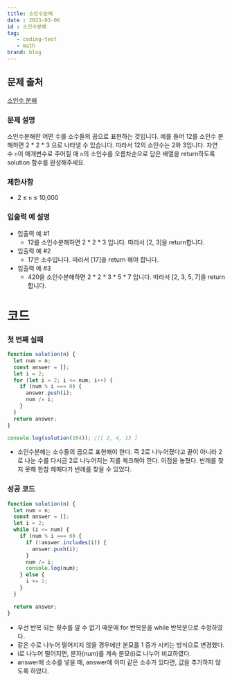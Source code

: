 ```yaml
---
title: 소인수분해
date : 2023-03-06
id : 소인수분해
tag: 
   - coding-test
   - math
brand: blog
---
```


## 문제 출처
<a href="https://school.programmers.co.kr/learn/courses/30/lessons/120852" target="_blank" className="source">소인수 분해</a>

### 문제 설명

소인수분해란 어떤 수를 소수들의 곱으로 표현하는 것입니다. 예를 들어 12를 소인수 분해하면 2 * 2 * 3 으로 나타낼 수 있습니다. 따라서 12의 소인수는 2와 3입니다. 자연수 `n`이 매개변수로 주어질 때 `n`의 소인수를 오름차순으로 담은 배열을 return하도록 solution 함수를 완성해주세요.

### 제한사항

- 2 ≤ `n` ≤ 10,000

### 입출력 예 설명

- 입출력 예 #1
    - 12를 소인수분해하면 2 * 2 * 3 입니다. 따라서 [2, 3]을 return합니다.
- 입출력 예 #2
    - 17은 소수입니다. 따라서 [17]을 return 해야 합니다.
- 입출력 예 #3
    - 420을 소인수분해하면 2 * 2 * 3 * 5 * 7 입니다. 따라서 [2, 3, 5, 7]을 return합니다.

# 코드

### 첫 번째 실패

```jsx
function solution(n) {
  let num = n;
  const answer = [];
  let i = 2;
  for (let i = 2; i <= num; i++) {
    if (num % i === 0) {
      answer.push(i);
      num /= i;
    }
  }
  return answer;
}

console.log(solution(104)); //[ 2, 4, 13 ]
```

- 소인수분해는  소수들의 곱으로 표현해야 한다. 즉 2로 나누어졌다고 끝이 아니라 2로 나눈 수를 다시금 2로 나누어지는 지를 체크해야 한다. 이점을 놓쳤다. 반례를 찾지 못해 한참 헤매다가 반례를 찾을 수 있었다.

### 성공 코드

```jsx
function solution(n) {
  let num = n;
  const answer = [];
  let i = 2;
  while (i <= num) {
    if (num % i === 0) {
      if (!answer.includes(i)) {
        answer.push(i);
      }
      num /= i;
      console.log(num);
    } else {
      i += 1;
    }
  }

  return answer;
}
```

- 우선 반복 되는 횟수를 알 수 없기 때문에 for 반복문을 while 반복문으로 수정하였다.
- 같은 수로 나누어 떨어지지 않을 경우에만 분모를 1 증가 시키는 방식으로 변경했다.
- i로 나누어 떨어지면, 분자(num)를 계속 분모(i)로 나누어 비교하였다.
- answer에 소수를 넣을 때, answer에 이미 같은 소수가 있다면, 값을 추가하지 않도록 하였다.